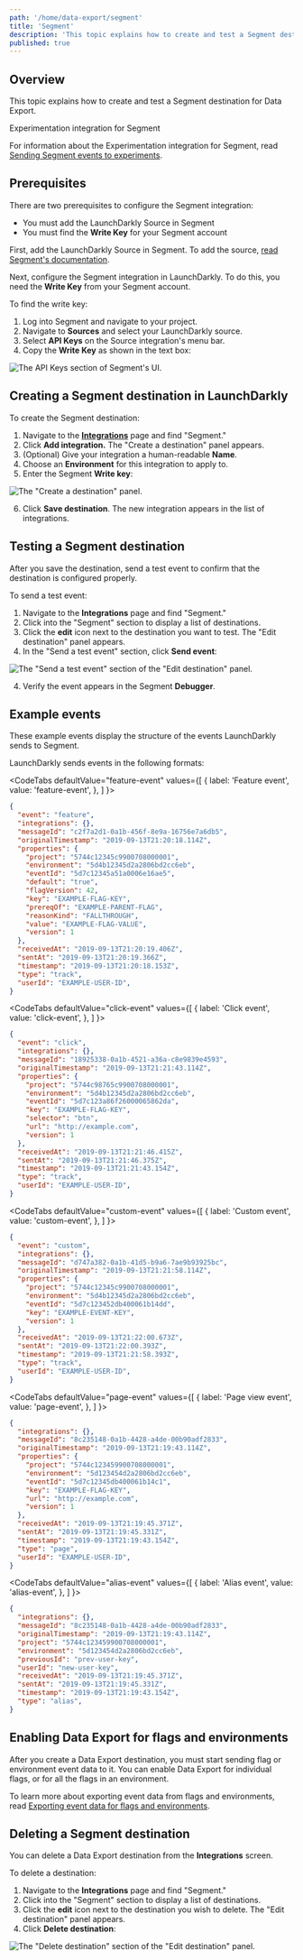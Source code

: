 ```yaml
---
path: '/home/data-export/segment'
title: 'Segment'
description: 'This topic explains how to create and test a Segment destination for Data Export.'
published: true
---
```


## Overview

This topic explains how to create and test a Segment destination for Data Export.

<Callout intent="info">
<CalloutTitle>Experimentation integration for Segment</CalloutTitle>
<CalloutDescription>

For information about the Experimentation integration for Segment, read [Sending Segment events to experiments](/home/experimentation/segment).

</CalloutDescription>
</Callout>

## Prerequisites

There are two prerequisites to configure the Segment integration:

- You must add the LaunchDarkly Source in Segment
- You must find the **Write Key** for your Segment account

First, add the LaunchDarkly Source in Segment. To add the source, [read Segment's documentation](https://segment.com/docs/connections/sources/catalog/cloud-apps/launchdarkly/).

Next, configure the Segment integration in LaunchDarkly. To do this, you need the **Write Key** from your Segment account.

To find the write key:

1. Log into Segment and navigate to your project.
2. Navigate to **Sources** and select your LaunchDarkly source.
3. Select **API Keys** on the Source integration's menu bar.
4. Copy the **Write Key** as shown in the text box:

![The API Keys section of Segment's UI.](integrations-segment-write-key.png)


## Creating a Segment destination in LaunchDarkly

To create the Segment destination:

1. Navigate to the **[Integrations](https://app.launchdarkly.com/default/integrations)** page and find "Segment."
2. Click **Add integration.** The "Create a destination" panel appears.
3. (Optional) Give your integration a human-readable **Name**.
4. Choose an **Environment** for this integration to apply to.
5. Enter the Segment **Write key**:

![The "Create a destination" panel.](integrations-segment-create.png)


6. Click **Save destination**. The new integration appears in the list of integrations.

## Testing a Segment destination

After you save the destination, send a test event to confirm that the destination is configured properly.

To send a test event:

1. Navigate to the **Integrations** page and find "Segment."
2. Click into the "Segment" section to display a list of destinations.
3. Click the **edit** icon next to the destination you want to test. The "Edit destination" panel appears.
4. In the "Send a test event" section, click **Send event**:

![The "Send a test event" section of the "Edit destination" panel.](integrations-segment-test-event.png)


4. Verify the event appears in the Segment **Debugger**.

## Example events

These example events display the structure of the events LaunchDarkly sends to Segment.

LaunchDarkly sends events in the following formats:

<CodeTabs
  defaultValue="feature-event"
  values={[
    { label: 'Feature event', value: 'feature-event', },
  ]
}>

<CodeTabItem value="feature-event">

```json
{
  "event": "feature",
  "integrations": {},
  "messageId": "c2f7a2d1-0a1b-456f-8e9a-16756e7a6db5",
  "originalTimestamp": "2019-09-13T21:20:18.114Z",
  "properties": {
    "project": "5744c12345c9900708000001",
    "environment": "5d4b12345d2a2806bd2cc6eb",
    "eventId": "5d7c12345a51a0006e16ae5",
    "default": "true",
    "flagVersion": 42,
    "key": "EXAMPLE-FLAG-KEY",
    "prereqOf": "EXAMPLE-PARENT-FLAG",
    "reasonKind": "FALLTHROUGH",
    "value": "EXAMPLE-FLAG-VALUE",
    "version": 1
  },
  "receivedAt": "2019-09-13T21:20:19.406Z",
  "sentAt": "2019-09-13T21:20:19.366Z",
  "timestamp": "2019-09-13T21:20:18.153Z",
  "type": "track",
  "userId": "EXAMPLE-USER-ID",
}
```

</CodeTabItem>
</CodeTabs>


<CodeTabs
  defaultValue="click-event"
  values={[
    { label: 'Click event', value: 'click-event', },
  ]
}>

<CodeTabItem value="click-event">

```json
{
  "event": "click",
  "integrations": {},
  "messageId": "18925338-0a1b-4521-a36a-c8e9839e4593",
  "originalTimestamp": "2019-09-13T21:21:43.114Z",
  "properties": {
    "project": "5744c98765c9900708000001",
    "environment": "5d4b12345d2a2806bd2cc6eb",
    "eventId": "5d7c123a86f26000065862da",
    "key": "EXAMPLE-FLAG-KEY",
    "selector": "btn",
    "url": "http://example.com",
    "version": 1
  },
  "receivedAt": "2019-09-13T21:21:46.415Z",
  "sentAt": "2019-09-13T21:21:46.375Z",
  "timestamp": "2019-09-13T21:21:43.154Z",
  "type": "track",
  "userId": "EXAMPLE-USER-ID",
}
```

</CodeTabItem>
</CodeTabs>


<CodeTabs
  defaultValue="custom-event"
  values={[
    { label: 'Custom event', value: 'custom-event', },
  ]
}>
<CodeTabItem value="custom-event">

```json
{
  "event": "custom",
  "integrations": {},
  "messageId": "d747a382-0a1b-41d5-b9a6-7ae9b93925bc",
  "originalTimestamp": "2019-09-13T21:21:58.114Z",
  "properties": {
    "project": "5744c12345c9900708000001",
    "environment": "5d4b12345d2a2806bd2cc6eb",
    "eventId": "5d7c123452db400061b14dd",
    "key": "EXAMPLE-EVENT-KEY",
    "version": 1
  },
  "receivedAt": "2019-09-13T21:22:00.673Z",
  "sentAt": "2019-09-13T21:22:00.393Z",
  "timestamp": "2019-09-13T21:21:58.393Z",
  "type": "track",
  "userId": "EXAMPLE-USER-ID",
}

```

</CodeTabItem>
</CodeTabs>

<CodeTabs
  defaultValue="page-event"
  values={[
    { label: 'Page view event', value: 'page-event', },
  ]
}>
<CodeTabItem value="page-event">

```json
{
  "integrations": {},
  "messageId": "8c235148-0a1b-4428-a4de-00b90adf2833",
  "originalTimestamp": "2019-09-13T21:19:43.114Z",
  "properties": {
    "project": "5744c123459900708000001",
    "environment": "5d123454d2a2806bd2cc6eb",
    "eventId": "5d7c12345db400061b14c1",
    "key": "EXAMPLE-FLAG-KEY",
    "url": "http://example.com",
    "version": 1
  },
  "receivedAt": "2019-09-13T21:19:45.371Z",
  "sentAt": "2019-09-13T21:19:45.331Z",
  "timestamp": "2019-09-13T21:19:43.154Z",
  "type": "page",
  "userId": "EXAMPLE-USER-ID",
}
```

</CodeTabItem>
</CodeTabs>

<CodeTabs
  defaultValue="alias-event"
  values={[
    { label: 'Alias event', value: 'alias-event', },
  ]
}>
<CodeTabItem value="alias-event">

```json
{
  "integrations": {},
  "messageId": "8c235148-0a1b-4428-a4de-00b90adf2833",
  "originalTimestamp": "2019-09-13T21:19:43.114Z",
  "project": "5744c123459900708000001",
  "environment": "5d123454d2a2806bd2cc6eb",
  "previousId": "prev-user-key",
  "userId": "new-user-key",
  "receivedAt": "2019-09-13T21:19:45.371Z",
  "sentAt": "2019-09-13T21:19:45.331Z",
  "timestamp": "2019-09-13T21:19:43.154Z",
  "type": "alias",
}
```

</CodeTabItem>
</CodeTabs>

## Enabling Data Export for flags and environments

After you create a Data Export destination, you must start sending flag or environment event data to it. You can enable Data Export for individual flags, or for all the flags in an environment.

To learn more about exporting event data from flags and environments, read [Exporting event data for flags and environments](/home/data-export#exporting-event-data-for-flags-and-environments).

## Deleting a Segment destination

You can delete a Data Export destination from the **Integrations** screen.

To delete a destination:

1. Navigate to the **Integrations** page and find "Segment."
2. Click into the "Segment" section to display a list of destinations.
2. Click the **edit** icon next to the destination you wish to delete. The "Edit destination" panel appears.
3. Click **Delete destination**:

![The "Delete destination" section of the "Edit destination" panel.](destination-delete.png)
